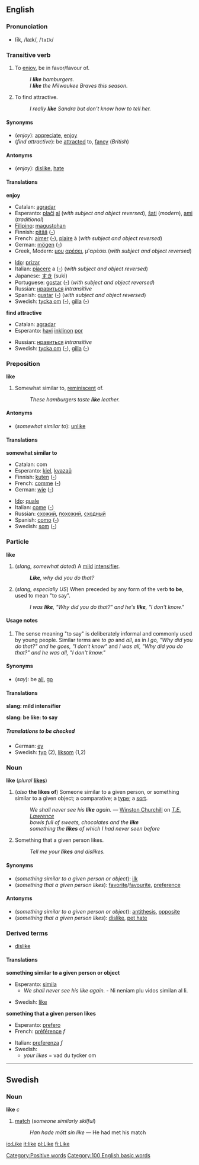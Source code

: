 ==English==

===Pronunciation===
*līk, /laɪk/, /<tt>laIk</tt>/

===Transitive verb===
{{en-infl-irreg|like|likes|liking|liked|liked}}
# To [[enjoy]], be in favor/favour of.
#:''I '''like''' hamburgers.''
#:''I '''like''' the Milwaukee Braves this season.''
# To find attractive.
#:''I really '''like''' Sandra but don't know how to tell her.''

====Synonyms====
*(''enjoy''): [[appreciate]], [[enjoy]]
*(''find attractive''): be [[attract]]ed to, [[fancy]] (''British'')

====Antonyms====
*(''enjoy''): [[dislike]], [[hate]]

====Translations====

'''enjoy'''
{{top}}
*Catalan: [[agradar]]
*Esperanto: [[plaĉi]] [[al]] (''with subject and object reversed''), [[ŝati]] (''modern''), [[ami]] (''traditional'')
*[[Filipino]]: [[magustohan]]
*Finnish: [[pitää]] ([[:fi:pitää|-]])
*French: [[aimer]] ([[:fr:aimer|-]]), [[plaire]] à (''with subject and object reversed'')
*German: [[mögen]] ([[:de:mögen|-]])
*Greek, Modern: [[μου]] [[αρέσει]], μ'αρέσει (''with subject and object reversed'')
{{mid}}
*[[Ido]]: [[prizar]]
*Italian: [[piacere]] a ([[:it:piacere|-]]) (''with subject and object reversed'')
*Japanese: [[すき]] (suki)
*Portuguese: [[gostar]] ([[:pt:gostar|-]]) (''with subject and object reversed'')
*Russian: [[нравиться]] ''intransitive''
*Spanish: [[gustar]] ([[:es:gustar|-]]) (''with subject and object reversed'')
*Swedish: [[tycka om]] ([[:sv:tycka om|-]]), [[gilla]] ([[:sv:gilla|-]])
{{bottom}}

'''find attractive'''
{{top}}
*Catalan: [[agradar]]
*Esperanto: [[havi]] [[inklino]]n [[por]]
{{mid}}
*Russian: [[нравиться]] ''intransitive''
*Swedish: [[tycka om]] ([[:sv:tycka om|-]]), [[gilla]] ([[:sv:gilla|-]])
{{bottom}}

===Preposition===
'''like'''
# Somewhat similar to, [[reminiscent]] of.
#:''These hamburgers taste '''like''' leather.''

====Antonyms====
*(''somewhat similar to''): [[unlike]]

====Translations====

'''somewhat similar to'''
{{top}}
*Catalan: com
*Esperanto: [[kiel]], [[kvazaŭ]]
*Finnish: [[kuten]] ([[:fi:kuten|-]])
*French: [[comme]] ([[:fr:comme|-]])
*German: [[wie]] ([[:de:wie|-]])
{{mid}}
*[[Ido]]: [[quale]]
*Italian: [[come#Italian|come]] ([[:it:come|-]])
*Russian: [[схожий]], [[похожий]], [[сходный]]
*Spanish: [[como#Spanish|como]] ([[:es:como|-]])
*Swedish: [[som]] ([[:sv:som|-]])
{{bottom}}

===Particle===
'''like'''

#(''slang, somewhat dated'') A [[mild]] [[w:intensifier|intensifier]].
#:'''''Like''', why did you do that?''
#(''slang, especially US'') When preceded by any form of the verb '''to be''', used to mean "to say".
#:''I was '''like''', "Why did you do that?" and he's '''like''', "I don't know."''

====Usage notes====
#The sense meaning "to say" is deliberately informal and commonly used by young people.  Similar terms are ''to go'' and ''all'', as in ''I go, "Why did you do that?" and he goes, "I don't know"'' and ''I was all, "Why did you do that?" and he was all, "I don't know."''

====Synonyms====
*(''say''): be [[all]], [[go]]

====Translations====

'''slang: mild intensifier'''
{{top}}
{{mid}}
{{bottom}}

'''slang: be like: to say'''
{{top}}
{{mid}}
{{bottom}}

=====Translations to be checked=====
<!--Remove this section once all of the translations below have been moved into the tables above.-->
{{checktrans}}

*German: [[ey]]
*Swedish: [[typ]] (2), [[liksom]] (1,2)

===Noun===
'''like''' (''plural'' '''[[likes]]''')

#(''also'' '''the likes of''') Someone similar to a given person, or something similar to a given object; a comparative; a [[type]]; a [[sort]].
#:''We shall never see his '''like''' again.'' &mdash; [[w:Winston Churchill|Winston Churchill]] on ''[[w:T. E. Lawrence|T.E. Lawrence]]''
#:''bowls full of sweets, chocolates and the '''like'''''
#:''something the '''likes''' of which I had never seen before''
#Something that a given person likes.
#:''Tell me your '''likes''' and dislikes.''

====Synonyms====
*(''something similar to a given person or object''): [[ilk]]
*(''something that a given person likes''): [[favorite]]/[[favourite]], [[preference]]

====Antonyms====
*(''something similar to a given person or object''): [[antithesis]], [[opposite]]
*(''something that a given person likes''): [[dislike]], [[pet hate]]

===Derived terms===
*[[dislike]]

====Translations====

'''something similar to a given person or object'''
{{top}}
*Esperanto: [[simila]]
**''We shall never see his like again.'' - Ni neniam plu vidos similan al li.
{{mid}}
*Swedish: [[like#Swedish|like]]
{{bottom}}

'''something that a given person likes'''
{{top}}
*Esperanto: [[prefero]]
*French: [[préférence]] ''f''
{{mid}}
*Italian: [[preferenza]] ''f''
*Swedish:
**''your likes'' = vad du tycker om
<!--Move this to "dislike": **''your dislikes'' = vad du inte tycker om/vad du tycker illa om.-->
{{bottom}}

----
==Swedish==
===Noun===
'''like''' ''c'' 

#[[match]] (''someone similarly skilful'')
#:''Han hade mött sin like'' &mdash; He had met his match

[[Category:Positive words]]
[[Category:100 English basic words]]

[[io:Like]]
[[it:like]]
[[pl:Like]]
[[fi:Like]]